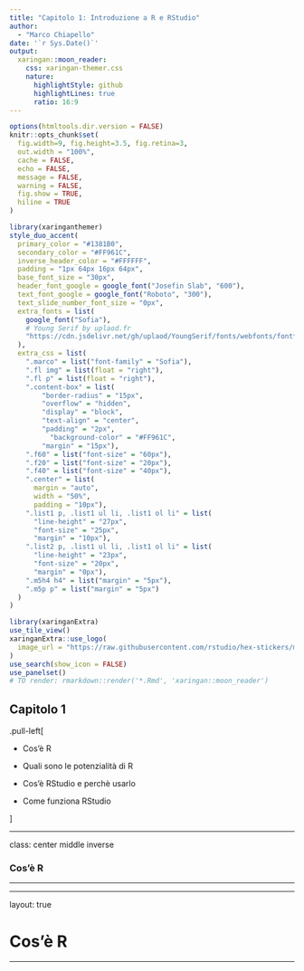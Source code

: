 ```yaml
---
title: "Capitolo 1: Introduzione a R e RStudio"
author: 
  - "Marco Chiapello"
date: '`r Sys.Date()`'
output:
  xaringan::moon_reader:
    css: xaringan-themer.css
    nature:
      highlightStyle: github
      highlightLines: true
      ratio: 16:9
---
```


```r
options(htmltools.dir.version = FALSE)
knitr::opts_chunk$set(
  fig.width=9, fig.height=3.5, fig.retina=3,
  out.width = "100%",
  cache = FALSE,
  echo = FALSE,
  message = FALSE, 
  warning = FALSE,
  fig.show = TRUE,
  hiline = TRUE
)
```

```r
library(xaringanthemer)
style_duo_accent(
  primary_color = "#1381B0",
  secondary_color = "#FF961C",
  inverse_header_color = "#FFFFFF",
  padding = "1px 64px 16px 64px",
  base_font_size = "30px",
  header_font_google = google_font("Josefin Slab", "600"),
  text_font_google = google_font("Roboto", "300"),
  text_slide_number_font_size = "0px",
  extra_fonts = list(
    google_font("Sofia"),
    # Young Serif by uplaod.fr
    "https://cdn.jsdelivr.net/gh/uplaod/YoungSerif/fonts/webfonts/fontface.css"
  ),
  extra_css = list(
    ".marco" = list("font-family" = "Sofia"),
    ".fl img" = list(float = "right"),
    ".fl p" = list(float = "right"),
    ".content-box" = list(
        "border-radius" = "15px",
        "overflow" = "hidden",
        "display" = "block",
        "text-align" = "center",
        "padding" = "2px",
	      "background-color" = "#FF961C",
        "margin" = "15px"),
    ".f60" = list("font-size" = "60px"),
    ".f20" = list("font-size" = "20px"),
    ".f40" = list("font-size" = "40px"),
    ".center" = list(
      margin = "auto",
      width = "50%",
      padding = "10px"),
    ".list1 p, .list1 ul li, .list1 ol li" = list(
      "line-height" = "27px",
      "font-size" = "25px",
      "margin" = "10px"),
    ".list2 p, .list1 ul li, .list1 ol li" = list(
      "line-height" = "23px",
      "font-size" = "20px",
      "margin" = "0px"),
    ".m5h4 h4" = list("margin" = "5px"),
    ".m5p p" = list("margin" = "5px")
  )
)

library(xaringanExtra)
use_tile_view() 
xaringanExtra::use_logo(
  image_url = "https://raw.githubusercontent.com/rstudio/hex-stickers/master/PNG/xaringan.png"
)
use_search(show_icon = FALSE)
use_panelset()
# TO render: rmarkdown::render('*.Rmd', 'xaringan::moon_reader')
```

## Capitolo 1

.pull-left[

- Cos’è R

- Quali sono le potenzialità di R
 
- Cos’è RStudio e perchè usarlo
 
- Come funziona RStudio

]

---

class: center middle inverse

### Cos'è R

----

---

layout: true

# Cos'è R

---



